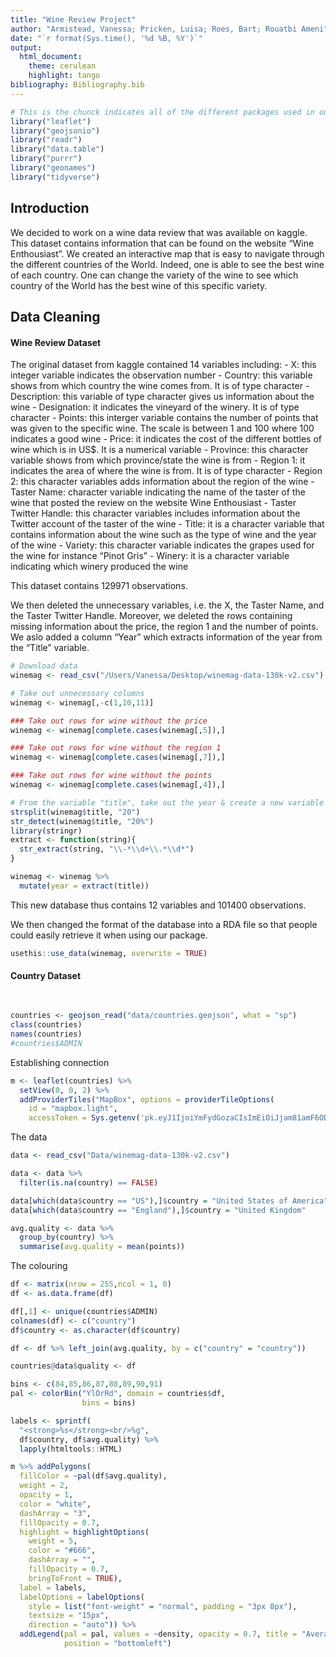 ```yaml
---
title: "Wine Review Project"
author: "Armistead, Vanessa; Pricken, Luisa; Roes, Bart; Rouatbi Ameni"
date: "`r format(Sys.time(), '%d %B, %Y')`"
output: 
  html_document:
    theme: cerulean
    highlight: tango 
bibliography: Bibliography.bib
---
```


```r
# This is the chunck indicates all of the different packages used in our project
library("leaflet")
library("geojsonio")
library("readr")
library("data.table")
library("purrr")
library("geonames")
library("tidyverse")
```

## Introduction 
We decided to work on a wine data review that was available on kaggle. This 
dataset contains information that can be found on the website
"Wine Enthousiast". We created an interactive map that is easy to navigate
through the different countries of the World. Indeed, one is able to see the
best wine of each country. One can change the variety of the wine to see which 
country of the World has the best wine of this specific variety. 

## Data Cleaning

#### Wine Review Dataset
The original dataset from kaggle contained 14 variables including: 
- X: this integer variable indicates the observation number
- Country: this variable shows from which country the wine comes from. It is 
of type character 
- Description: this variable of type character gives us information about the 
wine
- Designation: it indicates the vineyard of the winery. It is of type character
- Points: this interger variable contains the number of points that was given 
to the specific wine. The scale is between 1 and 100 where 100 indicates a good
wine
- Price: it indicates the cost of the different bottles of wine which is in 
US$. It is a numerical variable
- Province: this character variable shows from which province/state the wine
is from
- Region 1: it indicates the area of where the wine is from. It is of type
character
- Region 2: this character variables adds information about the region of the
wine
- Taster Name: character variable indicating the name of the taster of the wine
that posted the review on the website Wine Enthousiast
- Taster Twitter Handle: this character variables includes information about 
the Twitter account of the taster of the wine
- Title: it is a character variable that contains information about the wine 
such as the type of wine and the year of the wine
- Variety: this character variable indicates the grapes used for the wine for
instance "Pinot Gris"
- Winery: it is a character variable indicating which winery produced the wine

This dataset contains 129971 observations.

We then deleted the unnecessary variables, i.e. the X, the Taster Name, and the 
Taster Twitter Handle. Moreover, we deleted the rows containing missing
information about the price, the region 1 and the number of points. We aslo 
added a column "Year" which extracts information of the year from the "Title" 
variable. 
```r
# Download data
winemag <- read_csv("/Users/Vanessa/Desktop/winemag-data-130k-v2.csv")

# Take out unnecessary columns
winemag <- winemag[,-c(1,10,11)]

### Take out rows for wine without the price
winemag <- winemag[complete.cases(winemag[,5]),]

### Take out rows for wine without the region 1
winemag <- winemag[complete.cases(winemag[,7]),]

### Take out rows for wine without the points 
winemag <- winemag[complete.cases(winemag[,4]),]

# From the variable "title", take out the year & create a new variable "Year"
strsplit(winemag$title, "20")
str_detect(winemag$title, "20%")
library(stringr)
extract <- function(string){
  str_extract(string, "\\-*\\d+\\.*\\d*")
}

winemag <- winemag %>% 
  mutate(year = extract(title))

```
This new database thus contains 12 variables and 101400 observations.

We then changed the format of the database into a RDA file so that people
could easily retrieve it when using our package. 
```r
usethis::use_data(winemag, overwrite = TRUE)
```


#### Country Dataset


```r

```



## 

```r
countries <- geojson_read("data/countries.geojson", what = "sp")
class(countries)
names(countries)
#countries$ADMIN
```


Establishing connection

```r
m <- leaflet(countries) %>%
  setView(0, 0, 2) %>%
  addProviderTiles("MapBox", options = providerTileOptions(
    id = "mapbox.light",
    accessToken = Sys.getenv('pk.eyJ1IjoiYmFydGozaCIsImEiOiJjam81amF6ODcwODBqM3FvYTlrN2E3azlvIn0.PUtXU40gLYiECsGAMzeYiw')))
```

The data
```r
data <- read_csv("Data/winemag-data-130k-v2.csv")

data <- data %>%
  filter(is.na(country) == FALSE)

data[which(data$country == "US"),]$country = "United States of America"
data[which(data$country == "England"),]$country = "United Kingdom"

avg.quality <- data %>%
  group_by(country) %>%
  summarise(avg.quality = mean(points))
```


The colouring
```r
df <- matrix(nrow = 255,ncol = 1, 0)
df <- as.data.frame(df)

df[,1] <- unique(countries$ADMIN)
colnames(df) <- c("country")
df$country <- as.character(df$country)

df <- df %>% left_join(avg.quality, by = c("country" = "country"))

countries@data$quality <- df

bins <- c(84,85,86,87,88,89,90,91)
pal <- colorBin("YlOrRd", domain = countries$df,
                bins = bins)

labels <- sprintf(
  "<strong>%s</strong><br/>%g",
  df$country, df$avg.quality) %>% 
  lapply(htmltools::HTML)

m %>% addPolygons(
  fillColor = ~pal(df$avg.quality),
  weight = 2,
  opacity = 1,
  color = "white",
  dashArray = "3",
  fillOpacity = 0.7,
  highlight = highlightOptions(
    weight = 5,
    color = "#666",
    dashArray = "",
    fillOpacity = 0.7,
    bringToFront = TRUE),
  label = labels,
  labelOptions = labelOptions(
    style = list("font-weight" = "normal", padding = "3px 8px"),
    textsize = "15px",
    direction = "auto")) %>%
  addLegend(pal = pal, values = ~density, opacity = 0.7, title = "Average wine quality",
            position = "bottomleft")
```
